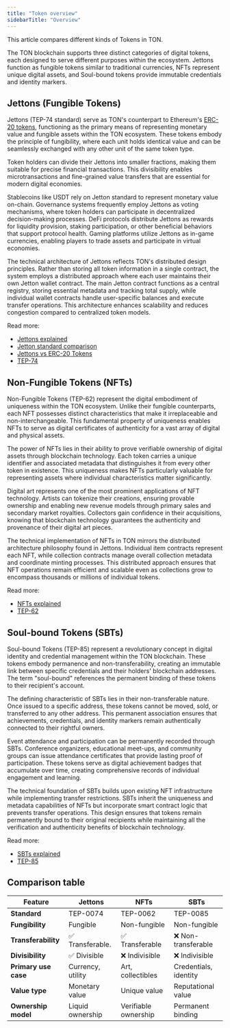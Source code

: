 ```yaml
---
title: "Token overview"
sidebarTitle: "Overview"
---
```


This article compares different kinds of Tokens in TON.

The TON blockchain supports three distinct categories of digital tokens, each designed to serve different purposes within the ecosystem. Jettons function as fungible tokens similar to traditional currencies, NFTs represent unique digital assets, and Soul-bound tokens provide immutable credentials and identity markers.

## Jettons (Fungible Tokens)

Jettons (TEP-74 standard) serve as TON's counterpart to Ethereum's [ERC-20 tokens](https://eips.ethereum.org/EIPS/eip-20), functioning as the primary means of representing monetary value and fungible assets within the TON ecosystem. These tokens embody the principle of fungibility, where each unit holds identical value and can be seamlessly exchanged with any other unit of the same token type.

Token holders can divide their Jettons into smaller fractions, making them suitable for precise financial transactions. This divisibility enables microtransactions and fine-grained value transfers that are essential for modern digital economies.

Stablecoins like USDT rely on Jetton standard to represent monetary value on-chain. Governance systems frequently employ Jettons as voting mechanisms, where token holders can participate in decentralized decision-making processes. DeFi protocols distribute Jettons as rewards for liquidity provision, staking participation, or other beneficial behaviors that support protocol health. Gaming platforms utilize Jettons as in-game currencies, enabling players to trade assets and participate in virtual economies.

The technical architecture of Jettons reflects TON's distributed design principles. Rather than storing all token information in a single contract, the system employs a distributed approach where each user maintains their own Jetton wallet contract. The main Jetton contract functions as a central registry, storing essential metadata and tracking total supply, while individual wallet contracts handle user-specific balances and execute transfer operations. This architecture enhances scalability and reduces congestion compared to centralized token models.

Read more:

- [Jettons explained](/standard/tokens/jettons/overview)
- [Jetton standard comparison](/standard/tokens/jettons/comparison)
- [Jettons vs ERC-20 Tokens](/guidebook/tokens)
- [TEP-74](https://github.com/ton-blockchain/TEPs/blob/0d7989fba6f2d9cb08811bf47263a9b314dc5296/text/0074-jettons-standard.md)

## Non-Fungible Tokens (NFTs)

Non-Fungible Tokens (TEP-62) represent the digital embodiment of uniqueness within the TON ecosystem. Unlike their fungible counterparts, each NFT possesses distinct characteristics that make it irreplaceable and non-interchangeable. This fundamental property of uniqueness enables NFTs to serve as digital certificates of authenticity for a vast array of digital and physical assets.

The power of NFTs lies in their ability to prove verifiable ownership of digital assets through blockchain technology. Each token carries a unique identifier and associated metadata that distinguishes it from every other token in existence. This uniqueness makes NFTs particularly valuable for representing assets where individual characteristics matter significantly.

Digital art represents one of the most prominent applications of NFT technology. Artists can tokenize their creations, ensuring provable ownership and enabling new revenue models through primary sales and secondary market royalties. Collectors gain confidence in their acquisitions, knowing that blockchain technology guarantees the authenticity and provenance of their digital art pieces.

The technical implementation of NFTs in TON mirrors the distributed architecture philosophy found in Jettons. Individual item contracts represent each NFT, while collection contracts manage overall collection metadata and coordinate minting processes. This distributed approach ensures that NFT operations remain efficient and scalable even as collections grow to encompass thousands or millions of individual tokens.

Read more:

- [NFTs explained](/standard/tokens/nft)
- [TEP-62](https://github.com/ton-blockchain/TEPs/blob/0d7989fba6f2d9cb08811bf47263a9b314dc5296/text/0062-nft-standard.md)

## Soul-bound Tokens (SBTs)

Soul-bound Tokens (TEP-85) represent a revolutionary concept in digital identity and credential management within the TON blockchain. These tokens embody permanence and non-transferability, creating an immutable link between specific credentials and their holders' blockchain addresses. The term "soul-bound" references the permanent binding of these tokens to their recipient's account.

The defining characteristic of SBTs lies in their non-transferable nature. Once issued to a specific address, these tokens cannot be moved, sold, or transferred to any other address. This permanent association ensures that achievements, credentials, and identity markers remain authentically connected to their rightful owners.

Event attendance and participation can be permanently recorded through SBTs. Conference organizers, educational meet-ups, and community groups can issue attendance certificates that provide lasting proof of participation. These tokens serve as digital achievement badges that accumulate over time, creating comprehensive records of individual engagement and learning.

The technical foundation of SBTs builds upon existing NFT infrastructure while implementing transfer restrictions. SBTs inherit the uniqueness and metadata capabilities of NFTs but incorporate smart contract logic that prevents transfer operations. This design ensures that tokens remain permanently bound to their original recipients while maintaining all the verification and authenticity benefits of blockchain technology.

Read more:

- [SBTs explained](/standard/tokens/sbt)
- [TEP-85](https://github.com/ton-blockchain/TEPs/blob/0d7989fba6f2d9cb08811bf47263a9b314dc5296/text/0085-sbt-standard.md)

## Comparison table

| Feature              | Jettons           | NFTs                 | SBTs                  |
|----------------------|-------------------|----------------------|-----------------------|
| **Standard**         | TEP-0074          | TEP-0062             | TEP-0085              |
| **Fungibility**      | Fungible          | Non-fungible         | Non-fungible          |
| **Transferability**  | ✅ Transferable.   | ✅ Transferable      | ❌ Non-transferable   |
| **Divisibility**     | ✅ Divisible       | ❌ Indivisible       | ❌ Indivisible        |
| **Primary use case** | Currency, utility | Art, collectibles    | Credentials, identity |
| **Value type**       | Monetary value    | Unique value         | Reputational value    |
| **Ownership model**  | Liquid ownership  | Verifiable ownership  | Permanent binding     |

